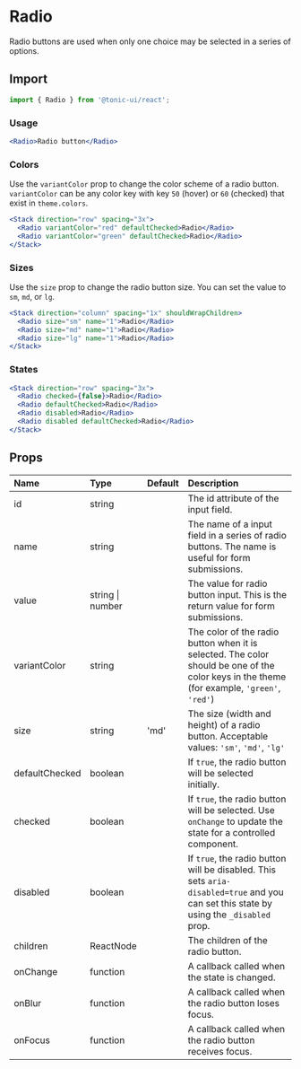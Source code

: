 # Radio

Radio buttons are used when only one choice may be selected in a series of options.

## Import

```js
import { Radio } from '@tonic-ui/react';
```

### Usage

```jsx
<Radio>Radio button</Radio>
```

### Colors

Use the `variantColor` prop to change the color scheme of a radio button. `variantColor` can be any color key with key `50` (hover) or `60` (checked) that exist in `theme.colors`.

```jsx
<Stack direction="row" spacing="3x">
  <Radio variantColor="red" defaultChecked>Radio</Radio>
  <Radio variantColor="green" defaultChecked>Radio</Radio>
</Stack>
```

### Sizes

Use the `size` prop to change the radio button size. You can set the value to `sm`, `md`, or `lg`.

```jsx
<Stack direction="column" spacing="1x" shouldWrapChildren>
  <Radio size="sm" name="1">Radio</Radio>
  <Radio size="md" name="1">Radio</Radio>
  <Radio size="lg" name="1">Radio</Radio>
</Stack>
```

### States

```jsx
<Stack direction="row" spacing="3x">
  <Radio checked={false}>Radio</Radio>
  <Radio defaultChecked>Radio</Radio>
  <Radio disabled>Radio</Radio>
  <Radio disabled defaultChecked>Radio</Radio>
</Stack>
```

## Props

| Name | Type | Default | Description |
| :--- | :--- | :------ | :---------- |
| id | string | | The id attribute of the input field. |
| name | string | | The name of a input field in a series of radio buttons. The name is useful for form submissions.  |
| value | string \| number | | The value for radio button input. This is the return value for form submissions. |
| variantColor | string | | The color of the radio button when it is selected. The color should be one of the color keys in the theme (for example, `'green'`, `'red'`) |
| size | string | 'md' | The size (width and height) of a radio button. Acceptable values: `'sm'`, `'md'`, `'lg'` |
| defaultChecked | boolean | | If `true`, the radio button will be selected initially. |
| checked | boolean | | If `true`, the radio button will be selected. Use `onChange` to update the state for a controlled component. |
| disabled | boolean | | If `true`, the radio button will be disabled. This sets `aria-disabled=true` and you can set this state by using the `_disabled` prop. |
| children | ReactNode | | The children of the radio button. |
| onChange | function | | A callback called when the state is changed. |
| onBlur | function | | A callback called when the radio button loses focus. |
| onFocus | function | | A callback called when the radio button receives focus. |
